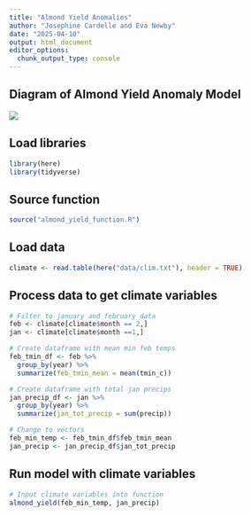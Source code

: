 ```yaml
---
title: "Almond Yield Anomalies"
author: "Josephine Cardelle and Eva Newby"
date: "2025-04-10"
output: html_document
editor_options: 
  chunk_output_type: console
---
```


## Diagram of Almond Yield Anomaly Model

![](conceptual_almond_yield.png)

## Load libraries

```r
library(here)
library(tidyverse)
```

## Source function

```r
source("almond_yield_function.R")
```

## Load data

```r
climate <- read.table(here("data/clim.txt"), header = TRUE)
```

## Process data to get climate variables

```r
# Filter to january and february data
feb <- climate[climate$month == 2,]
jan <- climate[climate$month ==1,]

# Create dataframe with mean min feb temps
feb_tmin_df <- feb %>% 
  group_by(year) %>% 
  summarize(feb_tmin_mean = mean(tmin_c))

# Create dataframe with total jan precips
jan_precip_df <- jan %>% 
  group_by(year) %>% 
  summarize(jan_tot_precip = sum(precip))

# Change to vectors
feb_min_temp <- feb_tmin_df$feb_tmin_mean
jan_precip <- jan_precip_df$jan_tot_precip
```

## Run model with climate variables

```r
# Input climate variables into function
almond_yield(feb_min_temp, jan_precip)
```
